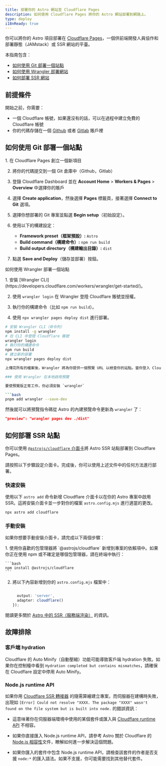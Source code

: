 ```yaml
---
title: 部署你的 Astro 網站至 Cloudflare Pages
description: 如何使用 Cloudflare Pages 將你的 Astro 網站部署到網路上。
type: deploy
i18nReady: true
---
```


你可以將你的 Astro 項目部署在 [Cloudflare Pages](https://pages.cloudflare.com/)，一個供前端開發人員協作和部署靜態（JAMstack）或 SSR 網站的平臺。

本指南包含：

- [如何使用 Git 部署一個站點](#如何使用-Git-部署一個站點)
- [如何使用 Wrangler 部署網站](#如何使用-Wrangler-部署網站)
- [如何部署 SSR 網站](#如何部署-SSR-網站)

## 前提條件

開始之前，你需要：

- 一個 Cloudflare 帳號，如果還沒有的話，可以在過程中建立免費的 Cloudflare 帳號
- 你的代碼存儲在一個 [Github](https://github.com/) 或者 [Gitlab](https://about.gitlab.com/) 賬戶裡

## 如何使用 Git 部署一個站點

<Steps>
1. 在 Cloudflare Pages 創立一個新項目

2. 將你的代碼提交到一個 Git 倉庫中（Github，Gitlab）

3. 登錄 Cloudflare Dashboard 並在 **Account Home** > **Workers & Pages** > **Overview** 中選擇你的賬戶

4. 選擇 **Create application**，然後選擇 **Pages** 標籤頁，接著選擇 **Connect to Git** 選項。

5. 選擇你想部署的 Git 專案並點選 **Begin setup**（初始設定）。

6. 使用以下的構建設定：

    - **Framework preset（框架預設）:** `Astro`
    - **Build command（構建命令）:** `npm run build`
    - **Build output directory（構建輸出目錄）:** `dist`

7. 點選 **Save and Deploy**（儲存並部署）按鈕。
</Steps>

 如何使用 Wrangler 部署一個站點

<Steps>
1. 安裝 [Wrangler CLI](https://developers.cloudflare.com/workers/wrangler/get-started/)。

2. 使用 `wrangler login` 在 Wrangler 登陸 Cloudflare 賬號並授權。

3. 執行你的構建命令（比如 `npm run build`）。

4. 使用 `npx wrangler pages deploy dist` 進行部署。
</Steps>

```bash
# 安裝 Wrangler CLI（命令列）
npm install -g wrangler
# 在 CLI 中登陸 Cloudflare 賬號
wrangler login
# 執行你的構建命令
npm run build
# 建立新的部署
npx wrangler pages deploy dist

上傳完所有的檔案後，Wrangler 將為你提供一個預覽 URL 以檢查你的站點。當你登入 Cloudflare Pages 儀表板時，你將看到你的新專案。

### 使用 Wrangler 在本地啟用預覽

要使預覽版正常工作，你必須安裝 `wrangler`

```bash
pnpm add wrangler --save-dev
```

然後就可以將預覽指令碼從 Astro 的內建預覽命令更新為 `wrangler` 了：

```json title="package.json"
"preview": "wrangler pages dev ./dist"
```

## 如何部署 SSR 站點

你可以使用 [`@astrojs/cloudflare` 介面卡](/zh-tw/guides/integrations-guide/cloudflare/)將 Astro SSR 站點部署到 Cloudflare Pages。

請按照以下步驟設定介面卡。完成後，你可以使用上述文件中的任何方法進行部署。

### 快速安裝

使用以下 `astro add` 命令新增 Cloudflare 介面卡以在你的 Astro 專案中啟用 SSR。這將安裝介面卡並一步對你的檔案 `astro.config.mjs` 進行適當的更改。

```bash
npx astro add cloudflare
```

### 手動安裝

如果你想要手動安裝介面卡，請完成以下兩個步驟：

<Steps>
1. 使用你喜歡的包管理器將 `@astrojs/cloudflare` 新增到專案的依賴項中。如果你正在使用 npm 或不確定是哪個包管理器，請在終端中執行：

    ```bash
    npm install @astrojs/cloudflare
    ```

2. 將以下內容新增到你的 `astro.config.mjs` 檔案中：

    ```js title="astro.config.mjs" ins={2, 5-6}

      output: 'server',
      adapter: cloudflare()
    });
    ```
</Steps>

<ReadMore>閱讀更多關於 [Astro 中的 SSR（服務端渲染）](/zh-tw/guides/server-side-rendering/) 的資訊。</ReadMore>

## 故障排除

### 客戶端 hydration

Cloudflare 的 Auto Minify（自動壓縮）功能可能導致客戶端 hydration 失敗。如果你在控制檯中看到 `Hydration completed but contains mismatches`，請確保在 Cloudflare 設定中停用 Auto Minify。

### Node.js runtime API

如果你用 [Cloudflare SSR 轉接器](/zh-tw/guides/integrations-guide/cloudflare/) 的隨需算繪建立專案，而伺服器在建構時失敗，出現如 `[Error] Could not resolve "XXXX. The package "XXXX" wasn't found on the file system but is built into node.` 的錯誤資訊：

- 這意味著你在伺服器端環境中使用的某個套件或匯入與 [Cloudflare runtime API](https://developers.cloudflare.com/workers/runtime-apis/nodejs/) 不相容。

- 如果你直接匯入 Node.js runtime API，請參考 Astro 關於 Cloudflare 的 [Node.js 相容性](/zh-cn/guides/integrations-guide/cloudflare/#nodejs-相容性)文件，瞭解如何進一步解決這個問題。

- 如果你匯入的套件中包含 Node.js runtime API，請檢查該套件的作者是否支援 `node:*` 的匯入語法。如果不支援，你可能需要找到其他替代套件。
